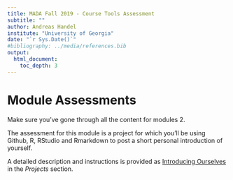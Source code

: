 ---
title: MADA Fall 2019 - Course Tools Assessment 
subtitle: ""
author: Andreas Handel
institute: "University of Georgia"
date: "`r Sys.Date()`"
#bibliography: ../media/references.bib
output: 
  html_document:
    toc_depth: 3
---

# Module Assessments

Make sure you've gone through all the content for modules 2.

The assessment for this module is a project for which you'll be using Github, R, RStudio and Rmarkdown to post a short personal introduction of yourself. 

A detailed description and instructions is provided as [Introducing Ourselves](./Introducing_Ourselves.html) in the _Projects_ section.

